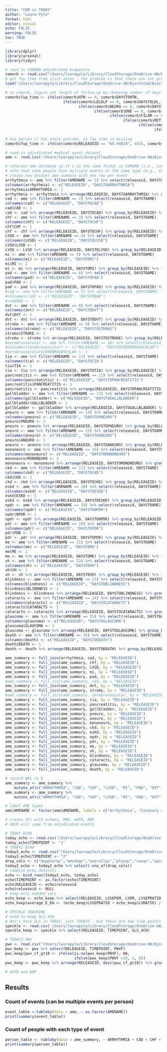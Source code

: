```yaml
---
title: "CKM in TODAY"
author: "Laura Pyle"
format: html
editor: visual
echo: FALSE
warning: FALSE
toc: TRUE
---
```


```r
library(dplyr)
library(arsenal)
library(tidyr)
```

```r
# read in COMORB adjudicated endpoints
comorb <- read.csv("/Users/laurapyle/Library/CloudStorage/OneDrive-UW/Bjornstad/Biostatistics Core Shared Drive/TODAY subaward/Clinical data/COMORB.csv")
# get fup time from visit dates - the problem is that these are not granular enough 
load("/Users/laurapyle/Library/CloudStorage/OneDrive-UW/Bjornstad/Biostatistics Core Shared Drive/TODAY subaward/Clinical data/TODAY/clinical_data_long.Rdata")

# in comorb, figure out length of follow-up by choosing number of days for an event the participant did not have
comorb$fup_time <- ifelse(comorb$HTN == 0, comorb$DAYSTOHTN, 
                          ifelse(comorb$LDLDLP == 0, comorb$DAYSTOLDL,
                                 ifelse(comorb$NEURO == 0, comorb$DAYSTONEURO, 
                                        ifelse(comorb$DNE == 0, comorb$DAYSTODNE, 
                                               ifelse(comorb$FILAM == 0, comorb$DAYSTOFILAM, 
                                                     ifelse(comorb$RETINO == 0, comorb$DAYSTORETINO, 
                                                            ifelse(comorb$TGDLP == 0, comorb$DAYSTOTG, 
                                                                   ifelse(comorb$NEPHRO == 0, comorb$DAYSTONEPHRO, 
                                                                          ifelse(comorb$HYP ==0, comorb$DAYSTOHYP, NA)))))))))
# one person () has every outcome, so fup_time is missing
comorb$fup_time <- ifelse(comorb$RELEASEID == "65-44824", 4425, comorb$fup_time)

# read in adjudicated medical event dataset
ame <- read.csv('/Users/laurapyle/Library/CloudStorage/OneDrive-UW/Bjornstad/Biostatistics Core Shared Drive/TODAY subaward/Clinical data/TODAY2/AME.csv')

# reformat ame database so it's in the same format as COMORB (i.e., variable for event at baseline, variable for event during followup, and days to event)
# note that some people have multiple events of the same type (e.g., CAD) - for now, will retain all the events to allow the most flexibility later, but for most analyses, may need to use the first (to be parallel with COMORB)
# create new dataset ame_summary with one row per event
arrhythmia <- ame %>% filter(AMENAME == 1) %>% select(releaseid, DAYSTOAME)
colnames(arrhythmia) <- c("RELEASEID", "DAYSTOARRHYTHMIA")
arrhythmia$ARRHYTHMIA <- 1
arrhythmia <- arrhythmia %>% arrange(RELEASEID, DAYSTOARRHYTHMIA) %>% group_by(RELEASEID) %>% filter(row_number()==1)
cad <- ame %>% filter(AMENAME == 2) %>% select(releaseid, DAYSTOAME)
colnames(cad) <- c("RELEASEID", "DAYSTOCAD")
cad$CAD <- 1
cad <- cad %>% arrange(RELEASEID, DAYSTOCAD) %>% group_by(RELEASEID) %>% filter(row_number()==1)
chf <- ame %>% filter(AMENAME == 3) %>% select(releaseid, DAYSTOAME)
colnames(chf) <- c("RELEASEID", "DAYSTOCHF")
chf$CHF <- 1
chf <- chf %>% arrange(RELEASEID, DAYSTOCHF) %>% group_by(RELEASEID) %>% filter(row_number()==1)
LVSD <- ame %>% filter(AMENAME == 4) %>% select(releaseid, DAYSTOAME)
colnames(LVSD) <- c("RELEASEID", "DAYSTOLVSD")
LVSD$LVSD <- 1
LVSD <- LVSD %>% arrange(RELEASEID, DAYSTOLVSD) %>% group_by(RELEASEID) %>% filter(row_number()==1)
mi <- ame %>% filter(AMENAME == 5) %>% select(releaseid, DAYSTOAME)
colnames(mi) <- c("RELEASEID", "DAYSTOMI")
mi$MI <- 1
mi <- mi %>% arrange(RELEASEID, DAYSTOMI) %>% group_by(RELEASEID) %>% filter(row_number()==1)
pad <- ame %>% filter(AMENAME == 6) %>% select(releaseid, DAYSTOAME)
colnames(pad) <- c("RELEASEID", "DAYSTOPAD")
pad$PAD <- 1
pad <- pad %>% arrange(RELEASEID, DAYSTOPAD) %>% group_by(RELEASEID) %>% filter(row_number()==1)
#rad <- ame %>% filter(AMENAME == 7) %>% select(releaseid, DAYSTOAME)
#colnames(rad) <- c("RELEASEID", "DAYSTORAD")
#rad$RAD <- 1
dvt <- ame %>% filter(AMENAME == 8) %>% select(releaseid, DAYSTOAME)
colnames(dvt) <- c("RELEASEID", "DAYSTODVT")
dvt$DVT <- 1
dvt <- dvt %>% arrange(RELEASEID, DAYSTODVT) %>% group_by(RELEASEID) %>% filter(row_number()==1)
stroke <- ame %>% filter(AMENAME == 9) %>% select(releaseid, DAYSTOAME)
colnames(stroke) <- c("RELEASEID", "DAYSTOSTROKE")
stroke$STROKE <- 1
stroke <- stroke %>% arrange(RELEASEID, DAYSTOSTROKE) %>% group_by(RELEASEID) %>% filter(row_number()==1)
#cerebrovascular <- ame %>% filter(AMENAME == 10) %>% select(releaseid, DAYSTOAME)
#colnames(cerebrovascular) <- c("RELEASEID", "DAYSTOCEREBROVASCULAR")
#cerebrovascular$CEREBROVASCULAR <- 1
tia <- ame %>% filter(AMENAME == 11) %>% select(releaseid, DAYSTOAME)
colnames(tia) <- c("RELEASEID", "DAYSTOTIA")
tia$TIA <- 1
tia <- tia %>% arrange(RELEASEID, DAYSTOTIA) %>% group_by(RELEASEID) %>% filter(row_number()==1)
pancreatitis <- ame %>% filter(AMENAME == 12) %>% select(releaseid, DAYSTOAME)
colnames(pancreatitis) <- c("RELEASEID", "DAYSTOPANCREATITIS")
pancreatitis$PANCREATITIS <- 1
pancreatitis <- pancreatitis %>% arrange(RELEASEID, DAYSTOPANCREATITIS) %>% group_by(RELEASEID) %>% filter(row_number()==1)
gallbladder <- ame %>% filter(AMENAME == 13) %>% select(releaseid, DAYSTOAME)
colnames(gallbladder) <- c("RELEASEID", "DAYSTOGALLBLADDER")
gallbladder$GALLBLADDER <- 1
gallbladder <- gallbladder %>% arrange(RELEASEID, DAYSTOGALLBLADDER) %>% group_by(RELEASEID) %>% filter(row_number()==1)
pneuro <- ame %>% filter(AMENAME == 14) %>% select(releaseid, DAYSTOAME)
colnames(pneuro) <- c("RELEASEID", "DAYSTOPNEURO")
pneuro$PNEURO <- 1
pneuro <- pneuro %>% arrange(RELEASEID, DAYSTOPNEURO) %>% group_by(RELEASEID) %>% filter(row_number()==1)
aneuro <- ame %>% filter(AMENAME == 15) %>% select(releaseid, DAYSTOAME)
colnames(aneuro) <- c("RELEASEID", "DAYSTOANEURO")
aneuro$ANEURO <- 1
aneuro <- aneuro %>% arrange(RELEASEID, DAYSTOANEURO) %>% group_by(RELEASEID) %>% filter(row_number()==1)
mononeuro <- ame %>% filter(AMENAME == 16) %>% select(releaseid, DAYSTOAME)
colnames(mononeuro) <- c("RELEASEID", "DAYSTOMONONEURO")
mononeuro$MONONEURO <- 1
mononeuro <- mononeuro %>% arrange(RELEASEID, DAYSTOMONONEURO) %>% group_by(RELEASEID) %>% filter(row_number()==1)
ckd <- ame %>% filter(AMENAME == 17) %>% select(releaseid, DAYSTOAME)
colnames(ckd) <- c("RELEASEID", "DAYSTOCKD")
ckd$CKD <- 1
ckd <- ckd %>% arrange(RELEASEID, DAYSTOCKD) %>% group_by(RELEASEID) %>% filter(row_number()==1)
eskd <- ame %>% filter(AMENAME == 18) %>% select(releaseid, DAYSTOAME)
colnames(eskd) <- c("RELEASEID", "DAYSTOESKD")
eskd$ESKD <- 1
eskd <- eskd %>% arrange(RELEASEID, DAYSTOESKD) %>% group_by(RELEASEID) %>% filter(row_number()==1)
npdr <- ame %>% filter(AMENAME == 19) %>% select(releaseid, DAYSTOAME)
colnames(npdr) <- c("RELEASEID", "DAYSTONPDR")
npdr$NPDR <- 1
npdr <- npdr %>% arrange(RELEASEID, DAYSTONPDR) %>% group_by(RELEASEID) %>% filter(row_number()==1)
pdr <- ame %>% filter(AMENAME == 20) %>% select(releaseid, DAYSTOAME)
colnames(pdr) <- c("RELEASEID", "DAYSTOPDR")
pdr$PDR <- 1
pdr <- pdr %>% arrange(RELEASEID, DAYSTOPDR) %>% group_by(RELEASEID) %>% filter(row_number()==1)
me <- ame %>% filter(AMENAME == 21) %>% select(releaseid, DAYSTOAME)
colnames(me) <- c("RELEASEID", "DAYSTOME")
me$ME <- 1
me <- me %>% arrange(RELEASEID, DAYSTOME) %>% group_by(RELEASEID) %>% filter(row_number()==1)
vh <- ame %>% filter(AMENAME == 22) %>% select(releaseid, DAYSTOAME)
colnames(vh) <- c("RELEASEID", "DAYSTOVH")
vh$VH <- 1
vh <- vh %>% arrange(RELEASEID, DAYSTOVH) %>% group_by(RELEASEID) %>% filter(row_number()==1)
blindness <- ame %>% filter(AMENAME == 23) %>% select(releaseid, DAYSTOAME)
colnames(blindness) <- c("RELEASEID", "DAYSTOBLINDNESS")
blindness$BLINDNESS <- 1
blindness <- blindness %>% arrange(RELEASEID, DAYSTOBLINDNESS) %>% group_by(RELEASEID) %>% filter(row_number()==1)
cataracts <- ame %>% filter(AMENAME == 24) %>% select(releaseid, DAYSTOAME)
colnames(cataracts) <- c("RELEASEID", "DAYSTOCATARACTS")
cataracts$CATARACTS <- 1
cataracts <- cataracts %>% arrange(RELEASEID, DAYSTOCATARACTS) %>% group_by(RELEASEID) %>% filter(row_number()==1)
glaucoma <- ame %>% filter(AMENAME == 25) %>% select(releaseid, DAYSTOAME)
colnames(glaucoma) <- c("RELEASEID", "DAYSTOGLAUCOMA")
glaucoma$GLAUCOMA <- 1
glaucoma <- glaucoma %>% arrange(RELEASEID, DAYSTOGLAUCOMA) %>% group_by(RELEASEID) %>% filter(row_number()==1)
death <- ame %>% filter(AMENAME == 26) %>% select(releaseid, DAYSTOAME)
colnames(death) <- c("RELEASEID", "DAYSTODEATH")
death$DEATH <- 1
death <- death %>% arrange(RELEASEID, DAYSTODEATH) %>% group_by(RELEASEID) %>% filter(row_number()==1)

ame_summary <- full_join(arrhythmia, cad, by = "RELEASEID")
ame_summary <- full_join(ame_summary, chf, by = "RELEASEID")
ame_summary <- full_join(ame_summary, LVSD, by = "RELEASEID")
ame_summary <- full_join(ame_summary, mi, by = "RELEASEID")
ame_summary <- full_join(ame_summary, pad, by = "RELEASEID")
#ame_summary <- full_join(ame_summary, rad, by = "RELEASEID")
ame_summary <- full_join(ame_summary, dvt, by = "RELEASEID")
ame_summary <- full_join(ame_summary, stroke, by = "RELEASEID")
#ame_summary <- full_join(ame_summary, cerebrovascular, by = "RELEASEID")
ame_summary <- full_join(ame_summary, tia, by = "RELEASEID")
ame_summary <- full_join(ame_summary, pancreatitis, by = "RELEASEID")
ame_summary <- full_join(ame_summary, gallbladder, by = "RELEASEID")
ame_summary <- full_join(ame_summary, pneuro, by = "RELEASEID")
ame_summary <- full_join(ame_summary, aneuro, by = "RELEASEID")
ame_summary <- full_join(ame_summary, mononeuro, by = "RELEASEID")
ame_summary <- full_join(ame_summary, ckd, by = "RELEASEID")
ame_summary <- full_join(ame_summary, eskd, by = "RELEASEID")
ame_summary <- full_join(ame_summary, npdr, by = "RELEASEID")
ame_summary <- full_join(ame_summary, pdr, by = "RELEASEID")
ame_summary <- full_join(ame_summary, me, by = "RELEASEID")
ame_summary <- full_join(ame_summary, vh, by = "RELEASEID")
ame_summary <- full_join(ame_summary, blindness, by = "RELEASEID")
ame_summary <- full_join(ame_summary, cataracts, by = "RELEASEID")
ame_summary <- full_join(ame_summary, glaucoma, by = "RELEASEID")
ame_summary <- full_join(ame_summary, death, by = "RELEASEID")

# record NAs to 0
ame_summary <- ame_summary %>% 
    mutate_at(c("ARRHYTHMIA", "CAD", "CHF", "LVSD", "MI", "PAD", "DVT", "STROKE", "TIA", "PANCREATITIS", "GALLBLADDER", "PNEURO", "ANEURO", "MONONEURO", "CKD", "ESKD", "NPDR", "PDR", "ME", "VH", "BLINDNESS", "CATARACTS", "GLAUCOMA", "DEATH"), ~replace_na(.,0))
ame_summary <- ame_summary %>% 
    mutate_at(c("ARRHYTHMIA", "CAD", "CHF", "LVSD", "MI", "PAD", "DVT", "STROKE", "TIA", "PANCREATITIS", "GALLBLADDER", "PNEURO", "ANEURO", "MONONEURO", "CKD", "ESKD", "NPDR", "PDR", "ME", "VH", "BLINDNESS", "CATARACTS", "GLAUCOMA", "DEATH"), ~as.factor(.))

# label AME types
ame$AMENAME <- factor(ame$AMENAME, labels = c("Arrhythmia", "Coronary artery disease", "Coronary heart failure", "Left ventricular systolic dysfunction", "Myocardial infarction", "PAD/vascular insufficiency", "Deep vein thrombosis", "Stroke", "TIA", "Pancreatitis", "Gallbladder disease", "Peripheral diabetic neuropathy", "Autonomic neuropathy", "Diabetic mononeuropathy", "Chronic kidney disease", "ESKD", "Non-proliferative DR", "Proliferative DR", "Macular edema", "Vitreous hemorrhage", "Blindness due to diabetes", "Cataracts", "Glaucoma", "Death"))

# create dfs with echoes, PWV, eGFR, BNP
# UACR will come from adjudicated events

# TODAY ECHO
today_echo <- read.csv("/Users/laurapyle/Library/CloudStorage/OneDrive-UW/Bjornstad/Biostatistics Core Shared Drive/TODAY subaward/Clinical data/TODAY/echo.csv")
today_echo$TIMEPOINT <- "1"
# TODAY2 ECHO
today2_echo <- read.csv("/Users/laurapyle/Library/CloudStorage/OneDrive-UW/Bjornstad/Biostatistics Core Shared Drive/TODAY subaward/Clinical data/TODAY2/echo.csv")
today2_echo$TIMEPOINT <- "2"
drop_cols <- c("dopplerqc","mmodeqc","overallqc","plaxqc","saxqc","apicalqc","mmodeqc")
today2_echo <- today2_echo %>% select(-one_of(drop_cols))
# combine echo datasets 
echo <- bind_rows(today2_echo, today_echo)
echo$TIMEPOINT <- as.factor(echo$TIMEPOINT)
echo$RELEASEID <- echo$releaseid
echo$releaseid <- NULL
# keep only needed vars
echo_keep <- echo_keep %>% select(RELEASEID, LVSEPEM, LVEM, LVSEPRATIO, LVRATIO, PEAKVELO, )
echo_keep$average_E_Em <- (echo_keep$LVSEPRATIO + echo_keep$LVRATIO) / 2

# SPECKLE TRACKING
# need to keep GLS_4CH
# don't have GLS in TODAY, just TODAY2 - but there are two time points
speckle <- read.csv('/Users/laurapyle/Library/CloudStorage/OneDrive-UW/Bjornstad/Biostatistics Core Shared Drive/TODAY subaward/Clinical data/TODAY2/SPECKLE.csv')
speckle_keep <- speckle %>% select(RELEASEID, TIMEPOINT, GLS_4CH)

# TODAY2 PWV
pwv <- read.csv("/Users/laurapyle/Library/CloudStorage/OneDrive-UW/Bjornstad/Biostatistics Core Shared Drive/TODAY subaward//Clinical data/TODAY2/pwv.csv")
pwv_keep <- pwv %>% select(RELEASEID, TIMEPOINT, PWVF)
pwv_keep$pwv_cf_gt10 <- ifelse(is.na(pwv_keep$PWVF), NA, 
                               ifelse(pwv_keep$PWVF >10, 1, 0))
pwv_keep <- pwv_keep %>% arrange(RELEASEID, desc(pwv_cf_gt10)) %>% group_by(RELEASEID) %>% filter(row_number()==1)

# eGFR and BNP
```

## Results

### Count of events (can be multiple events per person)

```r
event_table <-tableby(data = ame, ~ as.factor(AMENAME))
print(summary(event_table))
```

### Count of people with each type of event

```r
person_table <- tableby(data = ame_summary, ~ ARRHYTHMIA + CAD + CHF + LVSD + MI + PAD + DVT + STROKE + TIA + PANCREATITIS + GALLBLADDER + PNEURO + ANEURO + MONONEURO + CKD + ESKD + NPDR + PDR + ME + VH + BLINDNESS + CATARACTS + GLAUCOMA + DEATH)
print(summary(person_table))
```
